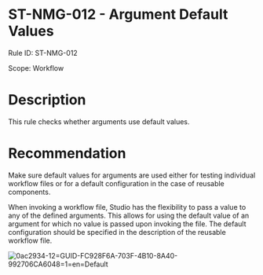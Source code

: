﻿# ST-NMG-012 - Argument Default Values

Rule ID: ST-NMG-012

Scope: Workflow

# Description

This rule checks whether arguments use default values.

# Recommendation

Make sure default values for arguments are used either for testing individual workflow files or for a default configuration in the case of reusable components.

When invoking a workflow file, Studio has the flexibility to pass a value to any of the defined arguments. This allows for using the default value of an argument for which no value is passed upon invoking the file. The default configuration should be specified in the description of the reusable workflow file.

![0ac2934-12=GUID-FC928F6A-703F-4B10-8A40-992706CA6048=1=en=Default](/images/0ac2934-12=GUID-FC928F6A-703F-4B10-8A40-992706CA6048=1=en=Default.png)
